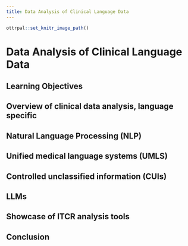 ```yaml
---
title: Data Analysis of Clinical Language Data
---
```


```r
ottrpal::set_knitr_image_path()
```

# Data Analysis of Clinical Language Data

## Learning Objectives

## Overview of clinical data analysis, language specific

## Natural Language Processing (NLP)

## Unified medical language systems (UMLS)

## Controlled unclassified information (CUIs)

## LLMs

## Showcase of ITCR analysis tools

## Conclusion